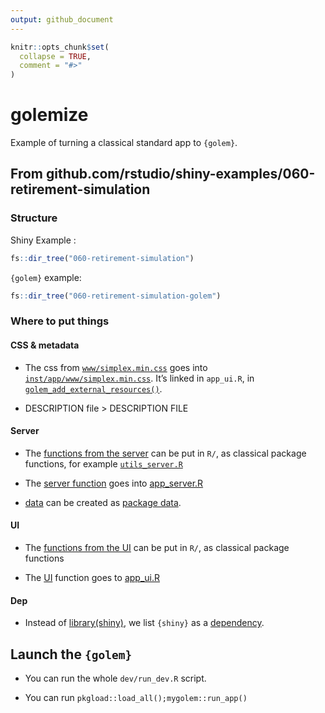 ```yaml
---
output: github_document
---
```


<!-- README.md is generated from README.Rmd. Please edit that file -->

```r
knitr::opts_chunk$set(
  collapse = TRUE,
  comment = "#>"
)
```
# golemize

Example of turning a classical standard app to `{golem}`.

## From github.com/rstudio/shiny-examples/060-retirement-simulation

### Structure

Shiny Example : 

```r
fs::dir_tree("060-retirement-simulation")
```

`{golem}` example: 

```r
fs::dir_tree("060-retirement-simulation-golem")
```

### Where to put things 

#### CSS & metadata

+ The css from [`www/simplex.min.css`](https://github.com/ColinFay/golemize/blob/master/060-retirement-simulation/www/simplex.min.css) goes into [`inst/app/www/simplex.min.css`](https://github.com/ColinFay/golemize/blob/master/060-retirement-simulation-golem/inst/app/www/simplex.min.css). It's linked in `app_ui.R`, in [`golem_add_external_resources()`](https://github.com/ColinFay/golemize/blob/master/060-retirement-simulation-golem/R/app_ui.R#L56).

+ DESCRIPTION file > DESCRIPTION FILE 

#### Server

+ The [functions from the server](https://github.com/ColinFay/golemize/blob/master/060-retirement-simulation/server.r#L5) can be put in `R/`, as classical package functions, for example [`utils_server.R`](https://github.com/ColinFay/golemize/blob/master/060-retirement-simulation-golem/R/utils_server.R)

+ The [server function](https://github.com/ColinFay/golemize/blob/master/060-retirement-simulation/server.r#L108) goes into [app_server.R](https://github.com/ColinFay/golemize/blob/master/060-retirement-simulation-golem/R/app_server.R)

+ [data](https://github.com/ColinFay/golemize/blob/master/060-retirement-simulation/server.r#L1) can be created as [package data]().

#### UI

+ The [functions from the UI](https://github.com/ColinFay/golemize/blob/master/060-retirement-simulation/ui.r#L3) can be put in `R/`, as classical package functions []()

+ The [UI](https://github.com/ColinFay/golemize/blob/master/060-retirement-simulation/ui.r#L26) function goes to [app_ui.R](https://github.com/ColinFay/golemize/blob/master/060-retirement-simulation-golem/R/app_ui.R#L7)

#### Dep

+ Instead of [library(shiny)](https://github.com/ColinFay/golemize/blob/master/060-retirement-simulation/ui.r#L1), we list `{shiny}` as a [dependency](https://github.com/ColinFay/golemize/blob/master/060-retirement-simulation-golem/DESCRIPTION#L11).

## Launch the `{golem}`

+ You can run the whole `dev/run_dev.R` script. 

+ You can run `pkgload::load_all();mygolem::run_app()`